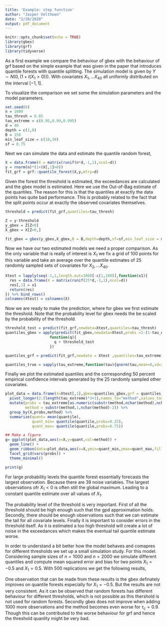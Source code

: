 ```yaml
---
title: 'Example: step function'
author: "Jasper Velthoen"
date: "2/20/2020"
output: pdf_document
---
```


```r
knitr::opts_chunk$set(echo = TRUE)
library(gbex)
library(grf)
library(tidyverse)
```


As a first example we compare the behaviour of gbex with the behaviour of grf based on the simple example that was given in the paper that introduces quantile forests with quantile splitting. The simulation model is given by $Y \sim N(0,(1 + I(X_1 > 0)))$. With covariates $X_1, \ldots X_{40}$ all uniformly distributed on the interval $[-1,1]$. 

To visualize the comparison we set some the simulation parameters and the model parameters.
```r
set.seed(8)
n = 1000
tau_thresh = 0.85
tau_extreme = c(0.95,0.99,0.995)
d = 40
depth = c(1,0)
B = 150
min_leaf_size = c(10,10)
sf = 0.75
```

Next we can simulate the data and estimate the quantile random forest,
```r
X = data.frame(X = matrix(runif(n*d,-1,1),ncol=d))
y = rnorm(n)*(1+(X[,1]>0))
fit_grf = grf::quantile_forest(X,y,mtry=d)
```

Given the forest the threshold is estimated, the exceedances are calculated and the gbex model is estimated. Here we use the Out-of-Bag estimate of the quantiles. The reason for this is that the quantiles at exactly the data points has quite bad performance. This is probably related to the fact that the split points occur at exactly the observed covariates themselves.

```r
threshold = predict(fit_grf,quantiles=tau_thresh)

Z = y-threshold
y_gbex = Z[Z>0]
X_gbex = X[Z>0,]

fit_gbex = gbex(y_gbex,X_gbex,B = B,depth=depth,sf=sf,min_leaf_size = min_leaf_size,silent=T)
```

Now we have our two estimated models we need a proper comparison. As the only variable that is really of interest is $X_1$ we fix a grid of 100 points for this variable and take an average over the quantile estimates of 25 randomly sampled sets of covariates for $X_2, \ldots X_40$.
```r
Xtest = lapply(seq(-1,1,length.out=100)[-c(1,100)],function(x1){
  res = data.frame(X = matrix(runif(25*d,-1,1),ncol=d))
  res[,1] = x1
  return(res)
}) %>% bind_rows()
colnames(Xtest) = colnames(X)
```

Now we are ready to make the prediction, where for gbex we first estimate the threshold. Note that the probability level for gbex needs the be scaled by the probability of the threshold.
```r
threshold_test = predict(fit_grf,newdata=Xtest,quantiles=tau_thresh)
quantiles_gbex = apply(predict(fit_gbex,newdata=Xtest,probs =1-(1-tau_extreme)/(1-tau_thresh),what="quant"),2,
                    function(q){
                      q + threshold_test
                    })

quantiles_grf = predict(fit_grf,newdata = Xtest ,quantiles=tau_extreme)

quantiles_true = sapply(tau_extreme,function(tau){qnorm(tau,mean=0,sd=ifelse(Xtest[,1]>0,2,1))})
```

Finally we plot the estimated quantiles and the corresponding $50$ percent empirical confidence intervals generated by the 25 randomly sampled other covariates.
```r
plot_data = data.frame(X=Xtest[,1],gbex=quantiles_gbex,grf = quantiles_grf,true = quantiles_true)  %>%
  pivot_longer(2:(length(tau_extreme)*3+1),names_to="method",values_to="quantile") %>%
  mutate(probs = tau_extreme[as.numeric(substr(method,nchar(method),nchar(method)))],
         method = substr(method,1,nchar(method)-2)) %>%
  group_by(X,probs,method) %>%
  summarize(quant= mean(quantile),
            quant_min= quantile(quantile,probs=0.25),
            quant_max= quantile(quantile,probs=0.75))

## Make a figure
g= ggplot(plot_data,aes(x=X,y=quant,col=method)) +
  geom_line() +
  geom_ribbon(data=plot_data,aes(x=X,ymin=quant_min,ymax=quant_max,fill=method),alpha=0.25)+
  facet_grid(vars(probs)) +
  theme_minimal()

print(g)
```

For large probability levels the quantile forest essentially forecasts the largest observation. Because there are 39 noise variables. The largest observations ofr $X_1 < 0$ is often still the global maximum. Leading to a constant quantile estimate over all values of $X_1$. 


The probability level of the threshold is very important. First of all the threshold should be high enough such that the gpd approximation holds. Secondly, there should be enough observations such that we can estimate the tail for all covariate levels. Finally it is important to consider errors in the threshold itself. As it is estimated a too high threshold will create a lot of noise in the exceedances which makes the eventual tail quantile estimate worse.

In order to understand a bit better how the model behaves and comapres for different thresholds we set up a small simulation study. For this model. Considering sample sizes of $n=1000$ and $n=2000$ we simulate different quantiles and compute mean squared error and bias for two points  $X_1 = -0.5$ and $X_1 = 0.5$. With $500$ replications we get the following results,

\begin{table}[!ht]
\caption{\label{tab:n1000-normal} Simulation results for step function simulation for $n=1000$ with normal errors. For two different thresholds $0.8$ and $0.9$.}
\centering
\begin{tabular}{|c|c|cc|cc||cc|cc|}
\hline
  &  & \multicolumn{4}{c||}{$x=-0.5$} & \multicolumn{4}{c|}{$x=0.5$}\\
 $\tau_c$ & $\tau$ & \multicolumn{2}{c}{gbex} & \multicolumn{2}{c||}{grf} & \multicolumn{2}{c}{gbex} & \multicolumn{2}{c|}{grf}\\
 \hline
          &     & $MSE$   & $bias$  & $MSE$   & $bias$  & $MSE$   & $bias$   & $MSE$   & $bias$ \\
\hline
 $0.8$ & $0.99$ & 0.165 & 0.371 & 0.224 & 0.317 & 0.167 & -0.259 & 0.129 & -0.062 \\
       & $0.995$ & 0.28 & 0.486 & 0.474 & 0.484 & 0.206 & -0.206 & 0.219 & -0.071\\
       & $0.999$ & 0.706 & 0.761 & 1.584 & 0.961 & 0.453 & -0.04 & 0.538 & -0.226\\
\hline \hline        
 $0.9$ & $0.99$   & 0.100 & 0.284 & 0.039 & 0.104 & 0.115 & -0.235 & 0.094 & -0.015\\ 
       & $0.995$  & 0.188 & 0.397 & 0.082 & 0.166 & 0.138 & -0.196 & 0.166 & -0.025\\
       & $0.999$  & 0.558 & 0.681 & 0.568 & 0.51 & 0.296 & -0.039 & 0.485 & -0.114\\
                \hline
\end{tabular}
\end{table}

\begin{table}[!ht]
\caption{\label{tab:n2000-normal} Simulation results for step function simulation for $n=2000$ with normal errors. For two different thresholds $0.8$ and $0.9$.}
\centering
\begin{tabular}{|c|c|cc|cc||cc|cc|}
\hline
  &  & \multicolumn{4}{c||}{$x=-0.5$} & \multicolumn{4}{c|}{$x=0.5$}\\
 $\tau_c$ & $\tau$ & \multicolumn{2}{c}{gbex} & \multicolumn{2}{c||}{grf} & \multicolumn{2}{c}{gbex} & \multicolumn{2}{c|}{grf}\\
 \hline
          &     & $MSE$   & $bias$  & $MSE$   & $bias$  & $MSE$   & $bias$   & $MSE$   & $bias$ \\
\hline
 $0.8$ & $0.99$  & 0.166 & 0.36 & 0.332 & 0.434 & 0.184 & -0.322 & 0.13 & -0.083 \\
       & $0.995$ & 0.283 & 0.477 & 0.684 & 0.644 & 0.21 & -0.281 & 0.234 & -0.079 \\
       & $0.999$ & 0.737 & 0.766 & 2.133 & 1.207 & 0.413 & -0.13 & 0.594 & -0.223 \\
\hline \hline        
 $0.9$ & $0.99$   & 0.221 & 0.409 & 0.540 & 0.658 & 0.331 & -0.466 & 0.166 & -0.100\\ 
       & $0.995$  & 0.36 & 0.526 & 1.095 & 0.961 & 0.4 & -0.471 & 0.27 & -0.105\\
       & $0.999$  & 0.913 & 0.822 & 3.185 & 1.678 & 0.68 & -0.405 & 0.686 & -0.31\\
  \hline
\end{tabular}
\end{table}

One observation that can be made from these results is the gbex definately improves on quantile forests especially for $X_1 = -0.5$. But the results are not very consistent. As it can be observed that random forests has different behaviour for different thresholds, which is not possible as this thershold is not used for random forests.  Secondly gbex does not improve when adding $1000$ more observations and the method becomes even worse for $\tau_c = 0.9$. Though this can be contributed to the worse behaviour for grf and hence the threshold quanlity might be very bad.



<!-- \begin{table}[!ht] -->
<!-- \caption{\label{tab:n1000-student} Simulation results for step function simulation for $n=1000$ for student-t errors. For two different thresholds $0.8$ and $0.9$.} -->
<!-- \centering -->
<!-- \begin{tabular}{|c|c|cc|cc||cc|cc|} -->
<!-- \hline -->
<!--   &  & \multicolumn{4}{c||}{$x=-0.5$} & \multicolumn{4}{c|}{$x=0.5$}\\ -->
<!--  $\tau_c$ & $\tau$ & \multicolumn{2}{c}{gbex} & \multicolumn{2}{c||}{grf} & \multicolumn{2}{c}{gbex} & \multicolumn{2}{c|}{grf}\\ -->
<!--  \hline -->
<!--           &     & $MSE$   & $bias$  & $MSE$   & $bias$  & $MSE$   & $bias$   & $MSE$   & $bias$ \\ -->
<!-- \hline -->
<!--  $0.75$ & $0.99$  & 1.793 & 1.101 & 2.85 & 1.515 & 1.774 & -0.884 & 1.579 & -0.53 \\ -->
<!--        & $0.995$ & 3.062 & 1.386 & 5.635 & 2.036 & 3.169 & -1.063 & 4.389 & -0.534 \\ -->
<!--        & $0.999$ & 9.353 & 2.065 & 28.976 & 3.509 & 12.84 & -1.821 & 33.484 & -0.954 \\ -->
<!-- \hline \hline -->
<!--  $0.85$ & $0.99$   & 0.789 & 0.765 & 0.95 & 0.613 & 0.762 & -0.366 & 1.145 & -0.173\\ -->
<!--        & $0.995$  & 1.389 & 0.991 & 2.078 & 0.845 & 1.481 & -0.415 & 3.47 & -0.149\\ -->
<!--        & $0.999$  & 4.147 & 1.48 & 13.47 & 1.452 & 6.894 & -0.841 & 38.167 & -0.211\\ -->
<!--   \hline -->
<!-- \end{tabular} -->
<!-- \end{table} -->

<!-- \begin{table}[!ht] -->
<!-- \caption{\label{tab:n2000-student} Simulation results for step function simulation for $n=2000$ for student t errors. For two different thresholds $0.8$ and $0.9$.} -->
<!-- \centering -->
<!-- \begin{tabular}{|c|c|cc|cc||cc|cc|} -->
<!-- \hline -->
<!--   &  & \multicolumn{4}{c||}{$x=-0.5$} & \multicolumn{4}{c|}{$x=0.5$}\\ -->
<!--  $\tau_c$ & $\tau$ & \multicolumn{2}{c}{gbex} & \multicolumn{2}{c||}{grf} & \multicolumn{2}{c}{gbex} & \multicolumn{2}{c|}{grf}\\ -->
<!--  \hline -->
<!--           &     & $MSE$   & $bias$  & $MSE$   & $bias$  & $MSE$   & $bias$   & $MSE$   & $bias$ \\ -->
<!-- \hline -->
<!--  $0.8$ & $0.99$  & 0.652 & 0.693 & 0.433 & 0.376 & 0.685 & -0.386 & 1.005 & -0.046 \\ -->
<!--        & $0.995$ & 1.249 & 0.944 & 1.098 & 0.558 & 1.303 & -0.424 & 2.82 & -0.055 \\ -->
<!--        & $0.999$ & 4.429 & 1.587 & 9.922 & 1.005 & 6.096 & -0.693 & 27.125 & -0.141 \\ -->
<!-- \hline \hline -->
<!--  $0.9$ & $0.99$   & 1.421 & 0.99 & 2.726 & 1.49 & 1.608 & -0.851 & 1.574 & -0.606\\ -->
<!--        & $0.995$  & 2.337 & 1.222 & 5.097 & 1.949 & 2.859 & -1.036 & 4.13 & -0.662\\ -->
<!--        & $0.999$  & 6.419 & 1.693 & 22.453 & 3.22 & 11.596 & -1.893 & 25.855 & -1.455\\ -->
<!--   \hline -->
<!-- \end{tabular} -->
<!-- \end{table} -->


